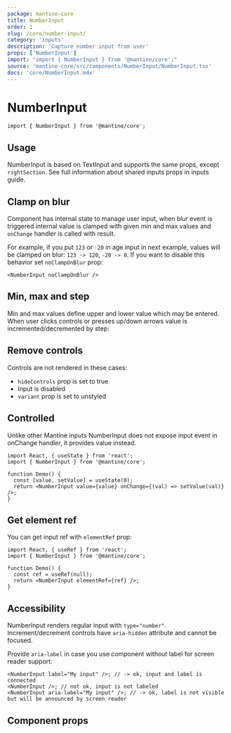```yaml
---
package: mantine-core
title: NumberInput
order: 1
slug: /core/number-input/
category: 'inputs'
description: 'Capture number input from user'
props: ['NumberInput']
import: "import { NumberInput } from '@mantine/core';"
source: 'mantine-core/src/components/NumberInput/NumberInput.tsx'
docs: 'core/NumberInput.mdx'
---
```



# NumberInput

<PageHeader
  source="mantine-core/src/components/NumberInput/NumberInput.tsx"
  docs="core/NumberInput.mdx"
  package="@mantine/core"
/>

```tsx
import { NumberInput } from '@mantine/core';
```

## Usage

NumberInput is based on <GatsbyLink to="/core/text-input/">TextInput</GatsbyLink>
and supports the same props, except `rightSection`. See full information about shared inputs props in <GatsbyLink to="/guides/inputs/">inputs guide</GatsbyLink>.

<NumberInputConfigurator />

## Clamp on blur

Component has internal state to manage user input, when blur event is triggered
internal value is clamped with given min and max values and `onChange` handler is called with result.

For example, if you put `123` or `-20` in age input in next example, values will be clamped on blur: `123 -> 120`, `-20 -> 0`.
If you want to disable this behavior set `noClampOnBlur` prop:

```tsx
<NumberInput noClampOnBlur />
```

## Min, max and step

Min and max values define upper and lower value which may be entered.
When user clicks controls or presses up/down arrows value is incremented/decremented by step:

<NumberInputBoundariesDemo />

## Remove controls

Controls are not rendered in these cases:

- `hideControls` prop is set to true
- Input is disabled
- `variant` prop is set to unstyled

<NumberInputControls />

## Controlled

Unlike other Mantine inputs NumberInput does not expose input event in onChange handler, it provides value instead.

```tsx
import React, { useState } from 'react';
import { NumberInput } from '@mantine/core';

function Demo() {
  const [value, setValue] = useState(0);
  return <NumberInput value={value} onChange={(val) => setValue(val)} />;
}
```

## Get element ref

You can get input ref with `elementRef` prop:

```tsx
import React, { useRef } from 'react';
import { NumberInput } from '@mantine/core';

function Demo() {
  const ref = useRef(null);
  return <NumberInput elementRef={ref} />;
}
```

## Accessibility

NumberInput renders regular input with `type="number"`.
Increment/decrement controls have `aria-hidden` attribute and cannot be focused.

Provide `aria-label` in case you use component without label for screen reader support:

```tsx
<NumberInput label="My input" />; // -> ok, input and label is connected
<NumberInput />; // not ok, input is not labeled
<NumberInput aria-label="My input" />; // -> ok, label is not visible but will be announced by screen reader
```

## Component props

<PropsTable component="NumberInput" />

